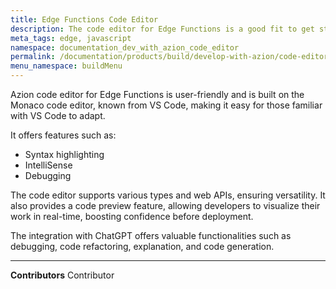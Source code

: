 ```yaml
---
title: Edge Functions Code Editor
description: The code editor for Edge Functions is a good fit to get started developing at the edge.
meta_tags: edge, javascript
namespace: documentation_dev_with_azion_code_editor
permalink: /documentation/products/build/develop-with-azion/code-editor/
menu_namespace: buildMenu
---
```



<LinkButton outlined link="/en/documentation/products/edge-application/edge-functions/runtime-api/code-editor/" label="go to azion code editor reference" variant="secondary" target="_blank" />

Azion code editor for Edge Functions is user-friendly and is built on the Monaco code editor, known from VS Code, making it easy for those familiar with VS Code to adapt. 

It offers features such as:

- Syntax highlighting
- IntelliSense
- Debugging

The code editor supports various types and web APIs, ensuring versatility. It also provides a code preview feature, allowing developers to visualize their work in real-time, boosting confidence before deployment.
 
The integration with ChatGPT offers valuable functionalities such as debugging, code refactoring, explanation, and code generation.




---


**Contributors** <ContributorList>Contributor</ContributorList>
